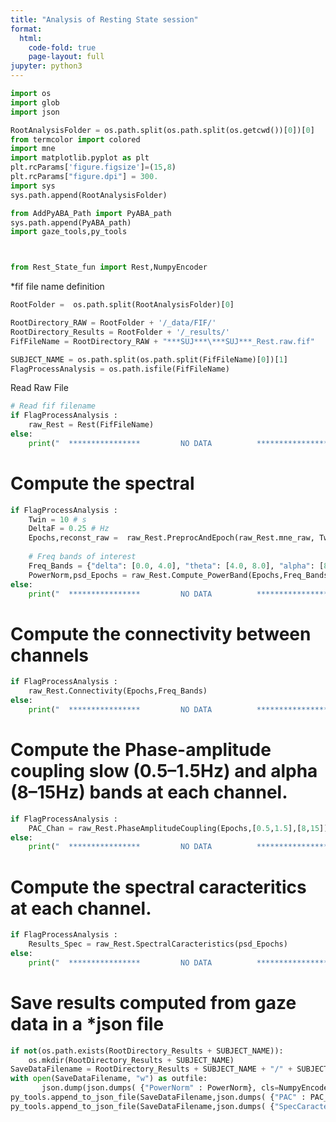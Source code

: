 ```yaml
---
title: "Analysis of Resting State session"
format:
  html:
    code-fold: true
    page-layout: full
jupyter: python3
---
```




```python
import os 
import glob
import json

RootAnalysisFolder = os.path.split(os.path.split(os.getcwd())[0])[0]
from termcolor import colored
import mne
import matplotlib.pyplot as plt
plt.rcParams['figure.figsize']=(15,8)
plt.rcParams["figure.dpi"] = 300.
import sys
sys.path.append(RootAnalysisFolder)

from AddPyABA_Path import PyABA_path
sys.path.append(PyABA_path)
import gaze_tools,py_tools



from Rest_State_fun import Rest,NumpyEncoder
```


*fif file name definition

```python

RootFolder =  os.path.split(RootAnalysisFolder)[0]

RootDirectory_RAW = RootFolder + '/_data/FIF/'
RootDirectory_Results = RootFolder + '/_results/'
FifFileName = RootDirectory_RAW + "***SUJ***\***SUJ***_Rest.raw.fif"

SUBJECT_NAME = os.path.split(os.path.split(FifFileName)[0])[1]
FlagProcessAnalysis = os.path.isfile(FifFileName)


```


Read Raw File

```python

# Read fif filename 
if FlagProcessAnalysis :
	raw_Rest = Rest(FifFileName)
else:
	print("  ****************         NO DATA          ****************")		
```



# Compute the spectral 
```python
if FlagProcessAnalysis :
	Twin = 10 # s
	DeltaF = 0.25 # Hz
	Epochs,reconst_raw =  raw_Rest.PreprocAndEpoch(raw_Rest.mne_raw, Twin)
	
	# Freq bands of interest
	Freq_Bands = {"delta": [0.0, 4.0], "theta": [4.0, 8.0], "alpha": [8.0, 12.0], "beta": [13.0, 25.0], "gamma": [25.0, 40.0]}
	PowerNorm,psd_Epochs = raw_Rest.Compute_PowerBand(Epochs,Freq_Bands)
else:
	print("  ****************         NO DATA          ****************")		
```


# Compute the connectivity between channels 
```python
if FlagProcessAnalysis :
	raw_Rest.Connectivity(Epochs,Freq_Bands)
else:
	print("  ****************         NO DATA          ****************")		
```

# Compute the Phase-amplitude coupling slow (0.5–1.5Hz) and alpha (8–15Hz) bands at each channel.
```python
if FlagProcessAnalysis :
	PAC_Chan = raw_Rest.PhaseAmplitudeCoupling(Epochs,[0.5,1.5],[8,15])
else:
	print("  ****************         NO DATA          ****************")		
```

# Compute the spectral caracteritics at each channel.
```python
if FlagProcessAnalysis :
	Results_Spec = raw_Rest.SpectralCaracteristics(psd_Epochs)
else:
	print("  ****************         NO DATA          ****************")		
```


# Save results computed from gaze data in a *json file
```python
if not(os.path.exists(RootDirectory_Results + SUBJECT_NAME)):
	os.mkdir(RootDirectory_Results + SUBJECT_NAME)
SaveDataFilename = RootDirectory_Results + SUBJECT_NAME + "/" + SUBJECT_NAME + "_Rest.json"
with open(SaveDataFilename, "w") as outfile: 
	   json.dump(json.dumps( {"PowerNorm" : PowerNorm}, cls=NumpyEncoder), outfile)
py_tools.append_to_json_file(SaveDataFilename,json.dumps( {"PAC" : PAC_Chan}, cls=NumpyEncoder))
py_tools.append_to_json_file(SaveDataFilename,json.dumps( {"SpecCaracteristic" : Results_Spec}, cls=NumpyEncoder))
	   
```











